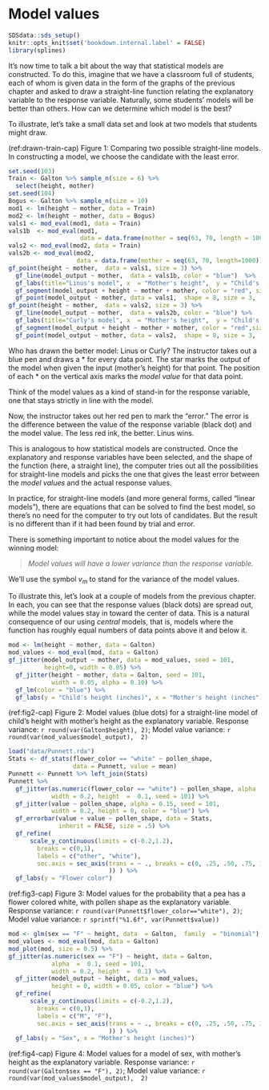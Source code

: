 # Model values

```r
SDSdata::sds_setup()
knitr::opts_knit$set('bookdown.internal.label' = FALSE)
library(splines)
```

It's now time to talk a bit about the way that statistical models are  constructed. To do this, imagine that we have a classroom full of students, each of whom is given data in the form of the graphs of the  previous chapter and asked to draw a straight-line function relating the explanatory  variable to the response variable. Naturally, some students' models will be better than others. How can we determine which model is the best?

To illustrate, let's take a small data set and look at two models that students might draw.

(ref:drawn-train-cap)  Figure 1: Comparing two possible straight-line models. In constructing a model, we choose the candidate with the least error.

```r
set.seed(103)
Train <- Galton %>% sample_n(size = 6) %>% 
  select(height, mother)
set.seed(104)
Bogus <- Galton %>% sample_n(size = 10)
mod1 <- lm(height ~ mother, data = Train)
mod2 <- lm(height ~ mother, data = Bogus)
vals1 <- mod_eval(mod1, data = Train)
vals1b  <- mod_eval(mod1, 
                    data = data.frame(mother = seq(63, 70, length = 100)))
vals2 <- mod_eval(mod2, data = Train)
vals2b <- mod_eval(mod2, 
                   data = data.frame(mother = seq(63, 70, length=1000)))
gf_point(height ~ mother,  data = vals1, size = 3) %>%
  gf_line(model_output ~ mother,  data = vals1b, color = "blue")  %>%
  gf_labs(title="Linus's model", x  = "Mother's height",  y = "Child's height") %>%
  gf_segment(model_output + height ~ mother + mother, color = "red", size = 2, ,  alpha = 0.5) %>%
  gf_point(model_output ~ mother, data = vals1,  shape = 8, size = 3,  color  = "blue")
gf_point(height ~ mother,  data = vals2, size = 3) %>%
  gf_line(model_output ~ mother,  data = vals2b, color = "blue") %>%
  gf_labs(title="Curly's model", x  = "Mother's height",  y = "Child's height") %>%
  gf_segment(model_output + height ~ mother + mother, color = "red",size = 2, alpha = 0.5) %>%
  gf_point(model_output ~ mother, data = vals2,  shape = 8, size = 3,  color  = "blue")
```

Who has drawn the better model: Linus or Curly?  The instructor takes out a blue pen and draws a * for every data point. The star marks the output of the model when given the input (mother's height) for that  point. The position of each * on  the vertical axis marks the *model value* for that data point.

Think of the model values as a kind of stand-in for the response variable, one that stays strictly in line with the model.

Now, the instructor takes out her red pen to mark the "error." The error is the difference between the value of the response variable (black dot) and the model value. The less red ink, the better. Linus wins. 

This is analogous to how statistical models are constructed. Once the explanatory and  response variables have been selected, and the shape of the function (here, a straight line), the computer tries out all the possibilities for straight-line models and picks the one that gives the least error between the *model values* and the actual response values.

In practice, for straight-line models (and more general forms, called "linear models"), there are equations that can be solved to find the best model, so there's no need for the computer to try out lots of candidates. But the result is no different than if it had been found by trial and error.

There is something important to notice about the model values for the winning model:

>  *Model values will have a lower variance than the response variable.*

We'll use the symbol $v_m$ to stand for the variance of the model values.

To illustrate this, let's look at a couple of models from the  previous chapter. In each, you can see that the response values (black dots) are spread out,  while the model  values stay in toward the center of data. This is a natural consequence of  our using *central* models, that is, models where the function has roughly equal numbers of data points above it and below it.

```r
mod <- lm(height ~ mother, data = Galton)
mod_values <- mod_eval(mod, data = Galton)
gf_jitter(model_output ~ mother, data = mod_values, seed = 101,
          height=0, width = 0.05) %>%
  gf_jitter(height ~ mother, data = Galton, seed = 101,
            width = 0.05, alpha = 0.10) %>%
  gf_lm(color = "blue") %>%
  gf_labs(y = "Child's height (inches)", x = "Mother's height (inches")
```
(ref:fig2-cap) Figure 2: Model values (blue dots) for a straight-line model of child's height with mother's height as the explanatory variable. Response variance: `r round(var(Galton$height), 2)`; Model value variance: `r round(var(mod_values$model_output),  2)`

```r
load("data/Punnett.rda")
Stats <- df_stats(flower_color == "white" ~ pollen_shape, 
                  data = Punnett, value = mean) 
Punnett <- Punnett %>% left_join(Stats)
Punnett %>%
  gf_jitter(as.numeric(flower_color == "white") ~ pollen_shape, alpha  =  0.1, 
            width = 0.2, height  =  0.1, seed = 101) %>%
  gf_jitter(value ~ pollen_shape, alpha = 0.15, seed = 101, 
            width = 0.2, height = 0, color = "blue") %>%
  gf_errorbar(value + value ~ pollen_shape, data = Stats,
              inherit = FALSE, size = .5) %>%
  gf_refine(
      scale_y_continuous(limits = c(-0.2,1.2),
        breaks = c(0,1),
        labels = c("other", "white"),
        sec.axis = sec_axis(trans = ~ ., breaks = c(0, .25, .50, .75, 1.00),
                            )) ) %>%
  gf_labs(y = "Flower color")
```
(ref:fig3-cap) Figure 3: Model values for the probability that a pea has a flower colored white, with pollen shape as the explanatory variable. Response variance: `r round(var(Punnett$flower_color=="white"), 2)`; Model value variance: `r sprintf("%1.6f", var(Punnett$value))`



```r
mod <- glm(sex == "F" ~ height, data  = Galton,  family  = "binomial")
mod_values <- mod_eval(mod, data = Galton)
mod_plot(mod, size = 0.5) %>%
gf_jitter(as.numeric(sex == "F") ~ height, data = Galton, 
            alpha  =  0.1, seed = 101,
            width = 0.2, height  =  0.1) %>%
  gf_jitter(model_output ~ height, data = mod_values,
            height = 0, width = 0.05, color = "blue") %>%
  gf_refine(
      scale_y_continuous(limits = c(-0.2,1.2),
        breaks = c(0,1),
        labels = c("M", "F"),
        sec.axis = sec_axis(trans = ~ ., breaks = c(0, .25, .50, .75, 1.00),
                            )) ) %>%
  gf_labs(y = "Sex", x = "Mother's height (inches)")
```
(ref:fig4-cap)  Figure 4: Model values for a model of sex, with mother's height as the explanatory variable. Response variance: `r round(var(Galton$sex == "F"), 2)`; Model value variance: `r round(var(mod_values$model_output),  2)`




